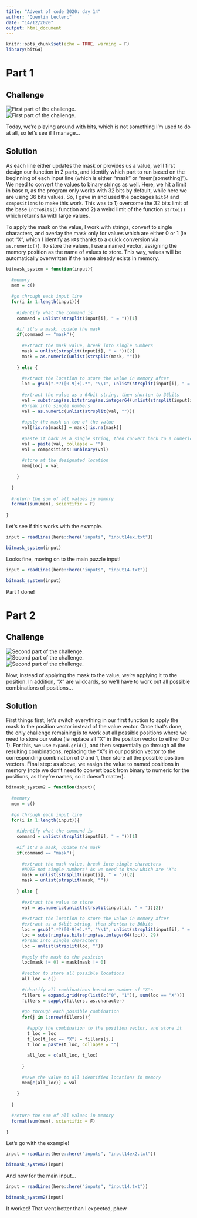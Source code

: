 ```yaml
---
title: "Advent of code 2020: day 14"
author: "Quentin Leclerc"
date: "14/12/2020"
output: html_document
---
```


```r
knitr::opts_chunk$set(echo = TRUE, warning = F)
library(bit64)
```

# Part 1

## Challenge

![First part of the challenge.](../img/day14a1.jpg)\
![First part of the challenge.](../img/day14a2.jpg)\

Today, we're playing around with bits, which is not something I'm used to do
at all, so let's see if I manage...

## Solution

As each line either updates the mask or provides us a value, we'll first
design our function in 2 parts, and identify which part to run based on the 
beginning of each input line (which is either "mask" or "mem[something]"). We need
to convert the values to binary strings as well. Here, we hit a limit in base `R`,
as the program only works with 32 bits by default, while here we are using 36 bits
values. So, I gave in and used the packages `bit64` and `compositions` to make
this work. This was to 1) overcome the 32 bits limit of the base `intToBits()`
function and 2) a weird limit of the function `strtoi()` which returns `NA` with
large values.

To apply the mask on the value, I work with strings, convert to single characters,
and overlay the mask only for values which are either 0 or 1 (ie not "X", which
I identify as `NA`s thanks to a quick conversion via `as.numeric()`). To store
the values, I use a named vector, assigning the memory position as the name of
values to store. This way, values will be automatically overwritten if the name
already exists in memory.


```r

bitmask_system = function(input){
  
  #memory
  mem = c()
  
  #go through each input line
  for(i in 1:length(input)){
    
    #identify what the command is
    command = unlist(strsplit(input[i], " = "))[1]
    
    #if it's a mask, update the mask
    if(command == "mask"){
      
      #extract the mask value, break into single numbers
      mask = unlist(strsplit(input[i], " = "))[2]
      mask = as.numeric(unlist(strsplit(mask, "")))
      
    } else {
      
      #extract the location to store the value in memory after
      loc = gsub(".*?([0-9]+).*", "\\1", unlist(strsplit(input[i], " = "))[1])
      
      #extract the value as a 64bit string, then shorten to 36bits
      val = substring(as.bitstring(as.integer64(unlist(strsplit(input[i], " = "))[2])), 29)
      #break into single numbers
      val = as.numeric(unlist(strsplit(val, "")))
      
      #apply the mask on top of the value
      val[!is.na(mask)] = mask[!is.na(mask)]
      
      #paste it back as a single string, then convert back to a numeric value
      val = paste(val, collapse = "")
      val = compositions::unbinary(val)
      
      #store at the designated location
      mem[loc] = val
      
    }
    
  }
  
  #return the sum of all values in memory
  format(sum(mem), scientific = F)
  
}

```

Let's see if this works with the example.

```r

input = readLines(here::here("inputs", "input14ex.txt"))

bitmask_system(input)

```

Looks fine, moving on to the main puzzle input!

```r

input = readLines(here::here("inputs", "input14.txt"))

bitmask_system(input)

```

Part 1 done!





# Part 2

## Challenge

![Second part of the challenge.](../img/day14b1.jpg)\
![Second part of the challenge.](../img/day14b2.jpg)\
![Second part of the challenge.](../img/day14b3.jpg)\

Now, instead of applying the mask to the value, we're applying it to the
position. In addition, "X" are wildcards, so we'll have to work out all
possible combinations of positions...

## Solution

First things first, let's switch everything in our first function to apply the
mask to the position vector instead of the value vector. Once that's done,
the only challenge remaining is to work out all possible positions where we 
need to store our value (ie replace all "X" in the position vector to either 0
or 1). For this, we use `expand.grid()`, and then sequentially go through all
the resulting combinations, replacing the "X"s in our position vector to the
corresponding combination of 0 and 1, then store all the possible position
vectors. Final step: as above, we assign the value to named positions in memory
(note we don't need to convert back from binary to numeric for the positions,
as they're names, so it doesn't matter).

```r

bitmask_system2 = function(input){
  
  #memory
  mem = c()
  
  #go through each input line
  for(i in 1:length(input)){
    
    #identify what the command is
    command = unlist(strsplit(input[i], " = "))[1]
    
    #if it's a mask, update the mask
    if(command == "mask"){
      
      #extract the mask value, break into single characters
      #NOTE not single numbers! As we need to know which are "X"s
      mask = unlist(strsplit(input[i], " = "))[2]
      mask = unlist(strsplit(mask, ""))
      
    } else {
      
      #extract the value to store
      val = as.numeric(unlist(strsplit(input[i], " = "))[2])
      
      #extract the location to store the value in memory after
      #extract as a 64bit string, then shorten to 36bits
      loc = gsub(".*?([0-9]+).*", "\\1", unlist(strsplit(input[i], " = "))[1])
      loc = substring(as.bitstring(as.integer64(loc)), 29)
      #break into single characters
      loc = unlist(strsplit(loc, ""))
      
      #apply the mask to the position
      loc[mask != 0] = mask[mask != 0]
      
      #vector to store all possible locations
      all_loc = c()
      
      #identify all combinations based on number of "X"s
      fillers = expand.grid(rep(list(c("0", "1")), sum(loc == "X")))
      fillers = sapply(fillers, as.character)
      
      #go through each possible combination
      for(j in 1:nrow(fillers)){
        
        #apply the combination to the position vector, and store it
        t_loc = loc
        t_loc[t_loc == "X"] = fillers[j,]
        t_loc = paste(t_loc, collapse = "")
        
        all_loc = c(all_loc, t_loc)
        
      }
      
      #save the value to all identified locations in memory
      mem[c(all_loc)] = val
      
    }
    
  }
  
  #return the sum of all values in memory
  format(sum(mem), scientific = F)
  
}


```

Let's go with the example!

```r

input = readLines(here::here("inputs", "input14ex2.txt"))

bitmask_system2(input)

```

And now for the main input...

```r

input = readLines(here::here("inputs", "input14.txt"))

bitmask_system2(input)

```

It worked! That went better than I expected, phew
